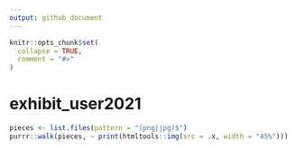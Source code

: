 ```yaml
---
output: github_document
---
```


<!-- README.md is generated from README.Rmd. Please edit that file -->

```r
knitr::opts_chunk$set(
  collapse = TRUE,
  comment = "#>"
)
```
 
# exhibit_user2021

<!-- badges: start -->
<!-- badges: end -->

```r
pieces <- list.files(pattern = "(png|jpg)$")
purrr::walk(pieces, ~ print(htmltools::img(src = .x, width = "45%")))
```

